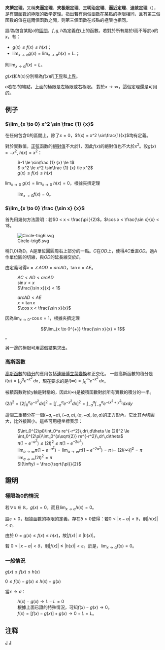 {{unreferenced|time=2016-05-25T08:20:40+00:00}}
{{微積分學}}

'''夾擠定理'''，又稱'''夹逼定理'''、'''夹极限定理'''、'''三明治定理'''、'''逼近定理'''、'''迫敛定理'''（{{lang-en|Squeeze theorem}}），是有關[[函數|函數]]的[[極限|極限]]的数学[[定理|定理]]。指出若有兩個函數在某點的極限相同，且有第三個函數的值在這兩個函數之間，则第三個函數在該點的極限也相同。

設<math>I</math>為包含某點<math>a</math>的[[區間|區間]]，<math>f,g,h</math>為定義在<math>I</math>上的函數。若對於所有屬於<math>I</math>而不等於<math>a</math>的<math>x</math>，有：
* <math>g(x) \leq f(x) \leq h(x)</math>；
* <math>\lim_{x \to a} g(x) = \lim_{x \to a} h(x) = L.</math>；

則<math>\lim_{x \to a} f(x) = L</math>。

<math>g(x)</math>和<math>h(x)</math>分別稱為<math>f(x)</math>的[[下界|下界]]和[[上界|上界]]。

<math>a</math>若在<math>I</math>的端點，上面的極限是左極限或右極限。
對於<math>x \to \infty</math>，這個定理還是可用的。

== 例子 ==
=== <math>\lim_{x \to 0} x^2 \sin \frac {1} {x} </math> ===
在任何包含0的區間上，除了<math>x=0</math>，<math>f(x) = x^2 \sin\frac{1}{x}</math>均有定義。

對於實數值，[[正弦|正弦]]函數的[[絕對值|絕對值]]不大於1，因此<math>f(x)</math>的絕對值也不大於<math>x^2</math>。設<math>g(x) = -x^2</math>, <math>h(x) = x^2</math>：

: <math>-1 \le \sin\frac {1} {x} \le 1</math>
: <math>-x^2 \le x^2 \sin\frac {1} {x} \le x^2</math>
: <math>g(x) \le f(x) \le h(x)</math>

<math>\lim_{x \to 0} \ g(x) = \lim_{x \to 0} \ h(x) = 0</math>，根據夾擠定理

: <math>\lim_{x \to 0} f(x) = 0 </math>。{{notetag|這個問題不可以用[[洛必達法則|洛必達法則]]解決。}}

=== <math>\lim_{x \to 0} \frac {\sin x} {x}</math> ===
首先用幾何方法證明：若<math> 0 < x < \frac{\pi }{2} </math>，<math>\cos x < \frac{\sin x}{x} < 1</math>。

[[File:Circle-trig6.svg|right]]

稱(1,0)為D。A是單位圓圓周右上部分的一點。<math>C</math>在<math>OD</math>上，使得<math>AC</math>垂直<math>OD</math>。過<math>A</math>作單位圓的切線，與<math>OD</math>的延長線交於<math>E</math>。

由定義可得<math> x=\angle AOD=arc AD</math>，<math>\tan x = AE</math>。

: <math> AC < AD < arc AD </math>
: <math>\sin x < x </math>
: <math> \frac{\sin x}{x} < 1 </math>

: <math> arc AD < AE </math>
: <math> x < \tan x </math>
: <math> \cos x < \frac{\sin x}{x} </math>

因為<math>\lim_{x \to 0^{+}} \cos x = 1</math>，根據夾擠定理

:<math>\lim_{x \to 0^{+}} \frac{\sin x}{x} = 1</math>。

另一邊的極限可用這個結果求出。

=== 高斯函數 ===
[[高斯函數|高斯函數]]的[[積分|積分]]的應用包括[[連續傅立葉變換|連續傅立葉變換]]和正交化。
一般高斯函數的積分是<math>I(a) = \int_{0}^a e^{-x^2}\,dx</math>，現在要求的是<math>I(\infty) = \int_{0}^\infty e^{-x^2}\,dx</math>。

被積函數對於y軸是對稱的，因此<math>I(\infty)</math>是被積函數對於所有實數的積分的一半。

<math>(2I)^2 = \left[2 \int_{0}^a e^{-x^2} dx \right] ^2 = \left[ \int_{-a}^a e^{-x^2} dx \right] ^2 = \int_{-a}^a \int_{-a}^a e^{-(x^2+y^2)} dx dy</math>

這個二重積分在一個<math>(-a,-a),(-a,a),(a,-a),(a,a)</math>的正方形內。它比其內切圓大，比外接圓小。這些可用極坐標表示：

: <math>\int_0^{2\pi}\int_0^a re^{-r^2}\,dr\,d\theta \le (2I)^2 \le \int_0^{2\pi}\int_0^{a\sqrt{2}} re^{-r^2}\,dr\,d\theta</math>
: <math>\pi (1-e^{-a^2}) \le (2I)^2 \le \pi (1-e^{-2a^2})</math>
: <math>\lim_{a \to \infty} \pi \left(1-e^{-a^2}\right) = \lim_{a \to \infty} \pi \left(1-e^{-2a^2}\right) = \pi \vdash [2I(\infty)]^2 = \pi </math>
: <math>\lim_{a \to \infty} (2I)^2 = \pi</math>
: <math>I(\infty) = \frac{\sqrt{\pi}}{2}</math>

== 證明 ==
=== 極限為0的情況 ===
若<math>\forall x \in \mathbb R</math>，<math>g(x)=0 </math>，而且<math> \lim_{x \to a} h(x) = 0 </math>。

設<math> \varepsilon > 0</math>，根據函數的極限的定義，存在<math>\delta > 0</math>使得：若<math> 0 < |x-a| < \delta</math>，則<math>|h(x)| < \varepsilon</math>。

由於
<math>0 = g(x) \le f(x) \le h(x)</math>，故<math>|f(x)| \le |h(x)|</math>。

若 <math>0 < |x-a| < \delta</math>，則<math>|f(x)| \le |h(x)| < \varepsilon</math>。於是，<math> \lim_{x \to a} f(x) = 0 </math>。

=== 一般情況 ===
<math>g(x) \le f(x) \le h(x)</math>

<math>0 \le f(x) - g(x) \le h(x) - g(x)</math>

當<math>x \to a</math>：
: <math>h(x) - g(x) \to L-L = 0</math>
: 根據上面已證的特殊情況，可知<math>f(x) - g(x) \to 0</math>。
: <math>f(x) = [f(x) - g(x)] + g(x) \to 0 + L = L</math>。 
==注释==
{{notefoot}}
[[Category:数学定理|J]]
[[Category:极限|J]]